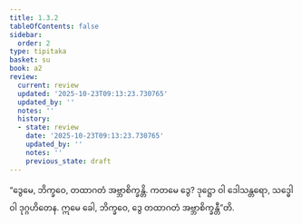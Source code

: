 ```yaml
---
title: 1.3.2
tableOfContents: false
sidebar:
  order: 2
type: tipitaka
basket: su
book: a2
review:
  current: review
  updated: '2025-10-23T09:13:23.730765'
  updated_by: ''
  notes: ''
  history:
  - state: review
    date: '2025-10-23T09:13:23.730765'
    updated_by: ''
    notes: ''
    previous_state: draft
---
```



<ReviewStatus review={frontmatter.review} showDetails={true} />

<HypothesisAnnotation frontmatter={frontmatter} />

<DynamicBreadcrumb />

<Division number="23" book="a2" e="ch" v="15" p="61">

<Paragraph number="56" book="a2">
“ဒွေမေ, ဘိက္ခဝေ, တထာဂတံ အဗ္ဘာစိက္ခန္တိ. ကတမေ ဒွေ? ဒုဋ္ဌော ဝါ ဒေါသန္တရော, သဒ္ဓေါ ဝါ ဒုဂ္ဂဟိတေန. ဣမေ ခေါ, ဘိက္ခဝေ, ဒွေ တထာဂတံ အဗ္ဘာစိက္ခန္တီ”တိ.
</Paragraph>
</Division>